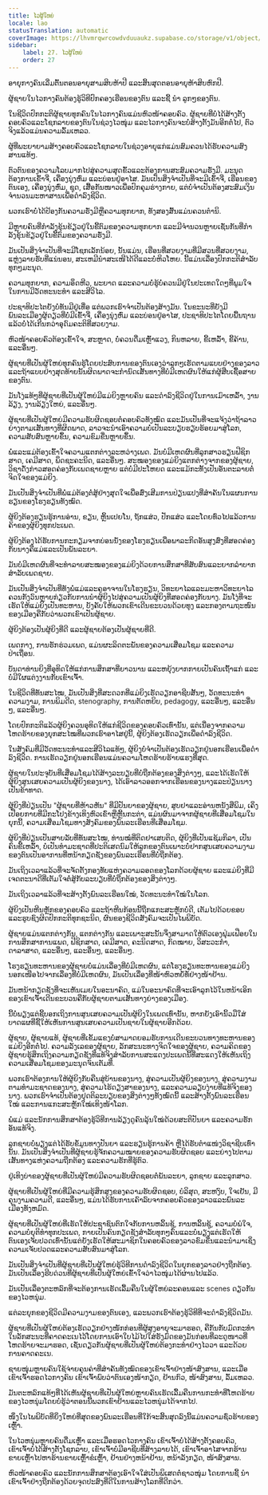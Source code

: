```yaml
---
title: ໄວຜູ້ໃຫຍ່
locale: lao
statusTranslation: automatic
coverImage: https://lhvmrqwrcowdvduuaukz.supabase.co/storage/v1/object/public/strapi-uploads/small_cover-educacion-fundamental.webp-2d51a7828a2b1309555be27f7e2a61a0.webp
sidebar:
    label: 27. ໄວຜູ້ໃຫຍ່
    order: 27
---
```

ອາຍຸກາງຄົນເລີ່ມຕົ້ນຕອນອາຍຸສາມສິບຫ້າປີ ແລະສິ້ນສຸດຕອນອາຍຸຫ້າສິບຫົກປີ.

ຜູ້ຊາຍໃນໄວກາງຄົນຕ້ອງຮູ້ວິທີປົກຄອງເຮືອນຂອງຕົນ ແລະຊີ້ ນຳ ລູກໆຂອງຕົນ.

ໃນຊີວິດປົກກະຕິຜູ້ຊາຍທຸກຄົນໃນໄວກາງຄົນແມ່ນຫົວໜ້າຄອບຄົວ. ຜູ້ຊາຍທີ່ບໍ່ໄດ້ສ້າງຕັ້ງຄອບຄົວແລະໂຊກລາບຂອງຕົນໃນຊ່ວງໄວໜຸ່ມ ແລະໄວກາງຄົນຈະບໍ່ສ້າງຕັ້ງມັນອີກຕໍ່ໄປ, ຕົວຈິງແລ້ວແມ່ນຄວາມລົ້ມເຫລວ.

ຜູ້ທີ່ພະຍາຍາມສ້າງຄອບຄົວແລະໂຊກລາບໃນຊ່ວງອາຍຸແກ່ແມ່ນສົມຄວນໄດ້ຮັບຄວາມສົງສານແທ້ໆ.

ຕົວຕົນຂອງຄວາມໂລບມາກໄປສູ່ຄວາມສຸດຂົ້ວແລະຕ້ອງການສະສົມຄວາມຮັ່ງມີ. ມະນຸດຕ້ອງການເຂົ້າຈີ່, ເຄື່ອງນຸ່ງຫົ່ມ ແລະບ່ອນຢູ່ອາໄສ. ມັນເປັນສິ່ງຈໍາເປັນທີ່ຈະມີເຂົ້າຈີ່, ເຮືອນຂອງຕົນເອງ, ເຄື່ອງນຸ່ງຫົ່ມ, ຊຸດ, ເສື້ອກັນໜາວເພື່ອປົກຄຸມຮ່າງກາຍ, ແຕ່ບໍ່ຈໍາເປັນຕ້ອງສະສົມເງິນຈໍານວນມະຫາສານເພື່ອດໍາລົງຊີວິດ.

ພວກເຮົາບໍ່ໄດ້ປ້ອງກັນຄວາມຮັ່ງມີຫຼືຄວາມທຸກຍາກ, ທັງສອງສົ້ນແມ່ນຄວນຕໍານິ.

ມີຫຼາຍຄົນທີ່ກໍາລັງຂຸ້ນຂ້ຽວຢູ່ໃນຂີ້ຕົມຂອງຄວາມທຸກຍາກ ແລະມີຈໍານວນຫຼາຍເຊັ່ນກັນທີ່ກໍາລັງຂຸ້ນຂ້ຽວຢູ່ໃນຂີ້ຕົມຂອງຄວາມຮັ່ງມີ.

ມັນເປັນສິ່ງຈໍາເປັນທີ່ຈະມີໂຊກເລັກນ້ອຍ, ນັ້ນແມ່ນ, ເຮືອນທີ່ສວຍງາມທີ່ມີສວນທີ່ສວຍງາມ, ແຫຼ່ງລາຍຮັບທີ່ແນ່ນອນ, ສະເຫມີນໍາສະເໜີໄດ້ດີແລະບໍ່ຫິວໂຫຍ. ນີ້ແມ່ນເລື່ອງປົກກະຕິສໍາລັບທຸກໆມະນຸດ.

ຄວາມທຸກຍາກ, ຄວາມອຶດຫີວ, ພະຍາດ ແລະຄວາມບໍ່ຮູ້ບໍ່ຄວນມີຢູ່ໃນປະເທດໃດໆທີ່ພູມໃຈໃນການມີວັດທະນະທໍາ ແລະສີວິໄລ.

ປະຊາທິປະໄຕຍັງບໍ່ທັນມີຢູ່ເທື່ອ ແຕ່ພວກເຮົາຈໍາເປັນຕ້ອງສ້າງມັນ. ໃນຂະນະທີ່ຍັງມີພົນລະເມືອງຜູ້ດຽວທີ່ບໍ່ມີເຂົ້າຈີ່, ເຄື່ອງນຸ່ງຫົ່ມ ແລະບ່ອນຢູ່ອາໄສ, ປະຊາທິປະໄຕໂດຍພື້ນຖານແລ້ວບໍ່ໄດ້ເກີນກວ່າອຸດົມຄະຕິທີ່ສວຍງາມ.

ຫົວໜ້າຄອບຄົວຕ້ອງເຂົ້າໃຈ, ສະຫຼາດ, ບໍ່ຄວນດື່ມເຫຼົ້າແວງ, ກິນຫລາຍ, ຂີ້ເຫລົ້າ, ຂີ້ຄ້ານ, ແລະອື່ນໆ.

ຜູ້ຊາຍທີ່ເປັນຜູ້ໃຫຍ່ທຸກຄົນຮູ້ໂດຍປະສົບການຂອງຕົນເອງວ່າລູກໆເຮັດຕາມແບບຢ່າງຂອງລາວ ແລະຖ້າແບບຢ່າງສຸດທ້າຍນັ້ນຜິດພາດຈະກໍານົດເສັ້ນທາງທີ່ບໍ່ມີເຫດຜົນໃຫ້ແກ່ຜູ້ສືບເຊື້ອສາຍຂອງຕົນ.

ມັນໂງ່ແທ້ໆທີ່ຜູ້ຊາຍທີ່ເປັນຜູ້ໃຫຍ່ມີແມ່ຍິງຫຼາຍຄົນ ແລະດໍາລົງຊີວິດຢູ່ໃນການເມົາເຫລົ້າ, ງານລ້ຽງ, ງານລ້ຽງໃຫຍ່, ແລະອື່ນໆ.

ຜູ້ຊາຍທີ່ເປັນຜູ້ໃຫຍ່ມີຄວາມຮັບຜິດຊອບຕໍ່ຄອບຄົວທັງໝົດ ແລະມັນເປັນທີ່ຈະແຈ້ງວ່າຖ້າລາວຍ່າງຕາມເສັ້ນທາງທີ່ຜິດພາດ, ລາວຈະນໍາເອົາຄວາມບໍ່ເປັນລະບຽບຮຽບຮ້ອຍມາສູ່ໂລກ, ຄວາມສັບສົນຫຼາຍຂຶ້ນ, ຄວາມຂົມຂື່ນຫຼາຍຂຶ້ນ.

ພໍ່ແລະແມ່ຕ້ອງເຂົ້າໃຈຄວາມແຕກຕ່າງລະຫວ່າງເພດ. ມັນບໍ່ມີເຫດຜົນທີ່ລູກສາວຮຽນຟີຊິກສາດ, ເຄມີສາດ, ພຶດຊະຄະນິດ, ແລະອື່ນໆ. ສະໝອງຂອງແມ່ຍິງແຕກຕ່າງຈາກຂອງຜູ້ຊາຍ, ວິຊາດັ່ງກ່າວສອດຄ່ອງກັບເພດຊາຍຫຼາຍ ແຕ່ບໍ່ມີປະໂຫຍດ ແລະແມ້ກະທັ້ງເປັນອັນຕະລາຍຕໍ່ຈິດໃຈຂອງແມ່ຍິງ.

ມັນເປັນສິ່ງຈໍາເປັນທີ່ພໍ່ແມ່ຕ້ອງຕໍ່ສູ້ຢ່າງສຸດໃຈເພື່ອສົ່ງເສີມການປ່ຽນແປງທີ່ສໍາຄັນໃນແຜນການຮຽນຂອງໂຮງຮຽນທັງໝົດ.

ຜູ້ຍິງຕ້ອງຮຽນຮູ້ການອ່ານ, ຂຽນ, ຫຼິ້ນເປຍໂນ, ຖັກແສ່ວ, ປັກແສ່ວ ແລະໂດຍທົ່ວໄປແລ້ວການຄ້າຂອງຜູ້ຍິງທຸກປະເພດ.

ຜູ້ຍິງຕ້ອງໄດ້ຮັບການກະກຽມຈາກບ່ອນນັ່ງຂອງໂຮງຮຽນເພື່ອພາລະກິດອັນສູງສົ່ງທີ່ສອດຄ່ອງກັບນາງຄືແມ່ແລະເປັນພັນລະຍາ.

ມັນບໍ່ມີເຫດຜົນທີ່ຈະທໍາລາຍສະໝອງຂອງແມ່ຍິງດ້ວຍການສຶກສາທີ່ສັບສົນແລະຍາກລໍາບາກສໍາລັບເພດຊາຍ.

ມັນເປັນສິ່ງຈໍາເປັນທີ່ທັງພໍ່ແມ່ແລະຄູອາຈານໃນໂຮງຮຽນ, ວິທະຍາໄລແລະມະຫາວິທະຍາໄລຄວນກັງວົນຫຼາຍກ່ຽວກັບການນໍາຜູ້ຍິງໄປສູ່ຄວາມເປັນຜູ້ຍິງທີ່ສອດຄ່ອງກັບນາງ. ມັນໂງ່ທີ່ຈະເຮັດໃຫ້ແມ່ຍິງເປັນທະຫານ, ບັງຄັບໃຫ້ພວກເຂົາເດີນຂະບວນດ້ວຍທຸງ ແລະກອງຕາມຖະໜົນຂອງເມືອງຄືກັບວ່າພວກເຂົາເປັນຜູ້ຊາຍ.

ຜູ້ຍິງຕ້ອງເປັນຜູ້ຍິງທີ່ດີ ແລະຜູ້ຊາຍຕ້ອງເປັນຜູ້ຊາຍທີ່ດີ.

ເພດກາງ, ການຮັກຮ່ວມເພດ, ແມ່ນຜະລິດຕະພັນຂອງຄວາມເສື່ອມໂຊມ ແລະຄວາມປ່າເຖື່ອນ.

ບັນດາທ່ານຍິງທີ່ອຸທິດໃຫ້ແກ່ການສຶກສາທີ່ຍາວນານ ແລະຫຍຸ້ງຍາກກາຍເປັນຄົນເຖົ້າແກ່ ແລະບໍ່ມີໃຜແຕ່ງງານກັບເຂົາເຈົ້າ.

ໃນຊີວິດທີ່ທັນສະໄໝ, ມັນເປັນສິ່ງທີ່ສະດວກທີ່ແມ່ຍິງເຮັດວຽກອາຊີບສັ້ນໆ, ວັດທະນະທໍາຄວາມງາມ, ການພິມດີດ, stenography, ການຕັດຫຍິບ, pedagogy, ແລະອື່ນໆ, ແລະອື່ນໆ, ແລະອື່ນໆ.

ໂດຍປົກກະຕິແລ້ວຜູ້ຍິງຄວນອຸທິດໃຫ້ແກ່ຊີວິດຂອງຄອບຄົວເທົ່ານັ້ນ, ແຕ່ເນື່ອງຈາກຄວາມໂຫດຮ້າຍຂອງຍຸກສະໄໝທີ່ພວກເຮົາອາໄສຢູ່ນີ້, ຜູ້ຍິງຕ້ອງເຮັດວຽກເພື່ອດໍາລົງຊີວິດ.

ໃນສັງຄົມທີ່ມີວັດທະນະທໍາແລະສີວິໄລແທ້ໆ, ຜູ້ຍິງບໍ່ຈໍາເປັນຕ້ອງເຮັດວຽກຢູ່ນອກເຮືອນເພື່ອດໍາລົງຊີວິດ. ການເຮັດວຽກຢູ່ນອກເຮືອນແມ່ນຄວາມໂຫດຮ້າຍຮ້າຍແຮງທີ່ສຸດ.

ຜູ້ຊາຍໃນປະຈຸບັນທີ່ເສື່ອມໂຊມໄດ້ສ້າງລະບຽບທີ່ບໍ່ຖືກຕ້ອງຂອງສິ່ງຕ່າງໆ, ແລະໄດ້ເຮັດໃຫ້ຜູ້ຍິງສູນເສຍຄວາມເປັນຜູ້ຍິງຂອງນາງ, ໄດ້ເອົາລາວອອກຈາກເຮືອນຂອງນາງແລະປ່ຽນນາງເປັນຂ້າທາດ.

ຜູ້ຍິງທີ່ປ່ຽນເປັນ "ຜູ້ຊາຍທີ່ຫ້າວຫັນ" ທີ່ມີປັນຍາຂອງຜູ້ຊາຍ, ສູບຢາແລະອ່ານຫນັງສືພິມ, ເຄິ່ງເປືອຍກາຍທີ່ມີກະໂປງຂ້າງເທິງຫົວເຂົ່າຫຼືຫຼີ້ນກະຕ່າ, ແມ່ນຜົນມາຈາກຜູ້ຊາຍທີ່ເສື່ອມໂຊມໃນຍຸກນີ້, ຄວາມເສື່ອມໂຊມທາງສັງຄົມຂອງພົນລະເຮືອນທີ່ເສື່ອມໂຊມ.

ຜູ້ຍິງທີ່ປ່ຽນເປັນສາຍລັບທີ່ທັນສະໄໝ, ທ່ານໝໍທີ່ຕິດຢາເສບຕິດ, ຜູ້ຍິງທີ່ເປັນແຊ້ມກິລາ, ເປັນຄົນຂີ້ເຫລົ້າ, ບໍ່ເປັນທຳມະຊາດທີ່ປະຕິເສດນົມໃຫ້ລູກຂອງຕົນເພາະບໍ່ຢາກສູນເສຍຄວາມງາມຂອງຕົນເປັນອາການທີ່ຫນ້າກຽດຊັງຂອງພົນລະເຮືອນທີ່ບໍ່ຖືກຕ້ອງ.

ມັນເຖິງເວລາແລ້ວທີ່ຈະຈັດຕັ້ງກອງທັບແຫ່ງຄວາມລອດຂອງໂລກດ້ວຍຜູ້ຊາຍ ແລະແມ່ຍິງທີ່ມີເຈດຕະນາດີທີ່ເຕັມໃຈຕໍ່ສູ້ກັບລະບຽບທີ່ບໍ່ຖືກຕ້ອງຂອງສິ່ງຕ່າງໆ.

ມັນເຖິງເວລາແລ້ວທີ່ຈະສ້າງຕັ້ງພົນລະເຮືອນໃໝ່, ວັດທະນະທໍາໃໝ່ໃນໂລກ.

ຜູ້ຍິງເປັນຫີນຫຼັກຂອງຄອບຄົວ ແລະຖ້າຫີນກ້ອນນີ້ຖືກແກະສະຫຼັກບໍ່ດີ, ເຕັມໄປດ້ວຍຂອບ ແລະຮູບຊົງຜິດປົກກະຕິທຸກຊະນິດ, ຜົນຂອງຊີວິດສັງຄົມຈະເປັນໄພພິບັດ.

ຜູ້ຊາຍແມ່ນແຕກຕ່າງກັນ, ແຕກຕ່າງກັນ ແລະເພາະສະນັ້ນຈຶ່ງສາມາດໃຫ້ຕົວເອງຟຸ່ມເຟືອຍໃນການສຶກສາການແພດ, ຟີຊິກສາດ, ເຄມີສາດ, ຄະນິດສາດ, ກົດໝາຍ, ວິສະວະກໍາ, ດາລາສາດ, ແລະອື່ນໆ, ແລະອື່ນໆ, ແລະອື່ນໆ.

ໂຮງຮຽນທະຫານຂອງຜູ້ຊາຍບໍ່ແມ່ນເລື່ອງທີ່ບໍ່ມີເຫດຜົນ, ແຕ່ໂຮງຮຽນທະຫານຂອງແມ່ຍິງນອກເໜືອໄປຈາກເລື່ອງທີ່ບໍ່ມີເຫດຜົນ, ມັນເປັນເລື່ອງທີ່ໜ້າຫົວຫຍໍ້ທໍ້ຢ່າງໜ້າຢ້ານ.

ມັນຫນ້າກຽດຊັງທີ່ຈະເຫັນເມຍໃນອະນາຄົດ, ແມ່ໃນອະນາຄົດທີ່ຈະເອົາລູກໄວ້ໃນຫນ້າເອິກຂອງເຂົາເຈົ້າເດີນຂະບວນຄືກັບຜູ້ຊາຍຕາມເສັ້ນທາງຍ່າງຂອງເມືອງ.

ນີ້ບໍ່ພຽງແຕ່ຊີ້ບອກເຖິງການສູນເສຍຄວາມເປັນຜູ້ຍິງໃນເພດເທົ່ານັ້ນ, ຫາກຍັງເອົານິ້ວມືໃສ່ບາດແຜທີ່ຊີ້ໃຫ້ເຫັນການສູນເສຍຄວາມເປັນຊາຍໃນຜູ້ຊາຍອີກດ້ວຍ.

ຜູ້ຊາຍ, ຜູ້ຊາຍແທ້, ຜູ້ຊາຍທີ່ເຂັ້ມແຂງບໍ່ສາມາດຍອມຮັບການເດີນຂະບວນທາງທະຫານຂອງແມ່ຍິງອີກຕໍ່ໄປ. ຄວາມລັງເລຂອງຜູ້ຊາຍ, ລັກສະນະທາງຈິດໃຈຂອງຜູ້ຊາຍ, ຄວາມຄິດຂອງຜູ້ຊາຍຮູ້ສຶກເຖິງຄວາມກຽດຊັງທີ່ແທ້ຈິງສໍາລັບການສະແດງປະເພດນີ້ທີ່ສະແດງໃຫ້ເຫັນເຖິງຄວາມເສື່ອມໂຊມຂອງມະນຸດຈົນເຕັມທີ່.

ພວກເຮົາຕ້ອງການໃຫ້ຜູ້ຍິງກັບຄືນສູ່ບ້ານຂອງນາງ, ສູ່ຄວາມເປັນຜູ້ຍິງຂອງນາງ, ສູ່ຄວາມງາມຕາມທໍາມະຊາດຂອງນາງ, ສູ່ຄວາມໄຮ້ດຽງສາຂອງນາງ, ແລະຄວາມລຽບງ່າຍທີ່ແທ້ຈິງຂອງນາງ. ພວກເຮົາຈໍາເປັນຕ້ອງຢຸດຕິລະບຽບຂອງສິ່ງຕ່າງໆທັງໝົດນີ້ ແລະສ້າງຕັ້ງພົນລະເຮືອນໃໝ່ ແລະການແກະສະຫຼັກໃໝ່ເທິງໜ້າໂລກ.

ພໍ່ແມ່ ແລະນັກການສຶກສາຕ້ອງຮູ້ວິທີການລ້ຽງດູຄົນລຸ້ນໃໝ່ດ້ວຍສະຕິປັນຍາ ແລະຄວາມຮັກອັນແທ້ຈິງ.

ລູກຊາຍບໍ່ພຽງແຕ່ໄດ້ຮັບຂໍ້ມູນທາງປັນຍາ ແລະຮຽນຮູ້ການຄ້າ ຫຼືໄດ້ຮັບຕໍາແໜ່ງວິຊາຊີບເທົ່ານັ້ນ. ມັນເປັນສິ່ງຈໍາເປັນທີ່ຜູ້ຊາຍຮູ້ຈັກຄວາມໝາຍຂອງຄວາມຮັບຜິດຊອບ ແລະຍ່າງໄປຕາມເສັ້ນທາງແຫ່ງຄວາມຖືກຕ້ອງ ແລະຄວາມຮັກທີ່ຮູ້ຕົວ.

ຢູ່ເທິງບ່າຂອງຜູ້ຊາຍທີ່ເປັນຜູ້ໃຫຍ່ມີຄວາມຮັບຜິດຊອບຕໍ່ພັນລະຍາ, ລູກຊາຍ ແລະລູກສາວ.

ຜູ້ຊາຍທີ່ເປັນຜູ້ໃຫຍ່ທີ່ມີຄວາມຮູ້ສຶກສູງຂອງຄວາມຮັບຜິດຊອບ, ບໍລິສຸດ, ສະຫງົບ, ໃຈເຢັນ, ມີຄຸນງາມຄວາມດີ, ແລະອື່ນໆ, ແມ່ນໄດ້ຮັບການເຄົາລົບຈາກຄອບຄົວຂອງລາວແລະພົນລະເມືອງທັງຫມົດ.

ຜູ້ຊາຍທີ່ເປັນຜູ້ໃຫຍ່ທີ່ເຮັດໃຫ້ປະຊາຊົນຕົກໃຈກັບການຫລິ້ນຊູ້, ການຫລິ້ນຊູ້, ຄວາມບໍ່ພໍໃຈ, ຄວາມບໍ່ຍຸຕິທໍາທຸກປະເພດ, ກາຍເປັນຄົນກຽດຊັງສໍາລັບທຸກໆຄົນແລະບໍ່ພຽງແຕ່ເຮັດໃຫ້ຕົນເອງເຈັບປວດເທົ່ານັ້ນແຕ່ຍັງເຮັດໃຫ້ສະມາຊິກໃນຄອບຄົວຂອງລາວຂົມຂື່ນແລະນໍາມາເຊິ່ງຄວາມເຈັບປວດແລະຄວາມສັບສົນມາສູ່ໂລກ.

ມັນເປັນສິ່ງຈໍາເປັນທີ່ຜູ້ຊາຍທີ່ເປັນຜູ້ໃຫຍ່ຮູ້ວິທີການດໍາລົງຊີວິດໃນຍຸກຂອງລາວຢ່າງຖືກຕ້ອງ. ມັນເປັນເລື່ອງຮີບດ່ວນທີ່ຜູ້ຊາຍທີ່ເປັນຜູ້ໃຫຍ່ເຂົ້າໃຈວ່າໄວໜຸ່ມໄດ້ຜ່ານໄປແລ້ວ.

ມັນເປັນເລື່ອງຕະຫລົກທີ່ຈະຕ້ອງການເຮັດເລື້ມຄືນໃນຜູ້ໃຫຍ່ລະຄອນແລະ scenes ດຽວກັນຂອງໄວຫນຸ່ມ.

ແຕ່ລະຍຸກຂອງຊີວິດມີຄວາມງາມຂອງຕົນເອງ, ແລະພວກເຮົາຕ້ອງຮູ້ວິທີທີ່ຈະດໍາລົງຊີວິດມັນ.

ຜູ້ຊາຍທີ່ເປັນຜູ້ໃຫຍ່ຕ້ອງເຮັດວຽກຢ່າງໜັກກ່ອນທີ່ຜູ້ສູງອາຍຸຈະມາຮອດ, ຄືກັນກັບມົດກະທຳໃນລັກສະນະທີ່ຄາດຄະເນໄວ້ໂດຍການເອົາໃບໄມ້ໄປໃສ່ຮັງມົດຂອງມັນກ່ອນທີ່ລະດູໜາວທີ່ໂຫດຮ້າຍຈະມາຮອດ, ເຊັ່ນດຽວກັນຜູ້ຊາຍທີ່ເປັນຜູ້ໃຫຍ່ຕ້ອງກະທຳຢ່າງໄວວາ ແລະດ້ວຍການຄາດຄະເນ.

ຊາຍໜຸ່ມຫຼາຍຄົນໃຊ້ຈ່າຍຄຸນຄ່າທີ່ສຳຄັນທັງໝົດຂອງເຂົາເຈົ້າຢ່າງໜ້າສົງສານ, ແລະເມື່ອເຂົາເຈົ້າຮອດໄວກາງຄົນ ເຂົາເຈົ້າພົບວ່າຕົນເອງໜ້າກຽດ, ຢ້ານກົວ, ໜ້າສົງສານ, ລົ້ມເຫລວ.

ມັນຕະຫລົກແທ້ໆທີ່ໄດ້ເຫັນຜູ້ຊາຍທີ່ເປັນຜູ້ໃຫຍ່ຫຼາຍຄົນເຮັດເລື້ມຄືນການກະທໍາທີ່ໂຫດຮ້າຍຂອງໄວຫນຸ່ມໂດຍບໍ່ຮູ້ວ່າຕອນນີ້ພວກເຂົາຢ້ານແລະໄວຫນຸ່ມໄດ້ຈາກໄປ.

ໜຶ່ງໃນໄພພິບັດທີ່ຍິ່ງໃຫຍ່ທີ່ສຸດຂອງພົນລະເຮືອນທີ່ໃກ້ຈະສິ້ນສຸດລົງນີ້ແມ່ນຄວາມຊົ່ວຮ້າຍຂອງເຫຼົ້າ.

ໃນໄວຫນຸ່ມຫຼາຍຄົນດື່ມເຫຼົ້າ ແລະເມື່ອຮອດໄວກາງຄົນ ເຂົາເຈົ້າບໍ່ໄດ້ສ້າງຕັ້ງຄອບຄົວ, ເຂົາເຈົ້າບໍ່ໄດ້ສ້າງຕັ້ງໂຊກລາບ, ເຂົາເຈົ້າບໍ່ມີອາຊີບທີ່ສ້າງລາຍໄດ້, ເຂົາເຈົ້າອາໄສຈາກຮ້ານຂາຍເຫຼົ້າໄປຫາຮ້ານຂາຍເຫຼົ້າຂໍເຫຼົ້າ, ຢ້ານຢ່າງຫນ້າຢ້ານ, ຫນ້າລັງກຽດ, ໜ້າສົງສານ.

ຫົວໜ້າຄອບຄົວ ແລະນັກການສຶກສາຕ້ອງເອົາໃຈໃສ່ເປັນພິເສດຕໍ່ຊາວໜຸ່ມ ໂດຍການຊີ້ ນຳ ເຂົາເຈົ້າຢ່າງຖືກຕ້ອງດ້ວຍຈຸດປະສົງທີ່ດີໃນການສ້າງໂລກທີ່ດີກວ່າ.
